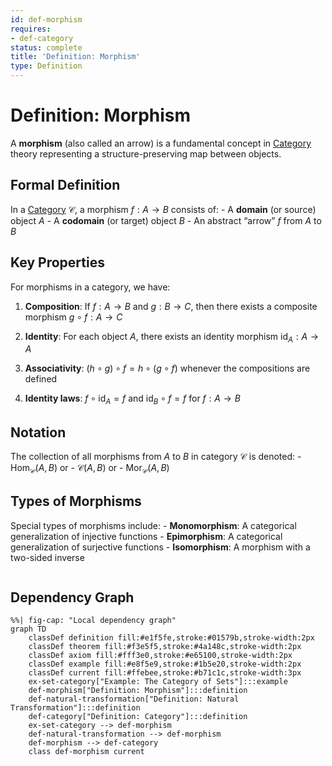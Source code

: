 ```yaml
---
id: def-morphism
requires:
- def-category
status: complete
title: 'Definition: Morphism'
type: Definition
---
```


# Definition: Morphism

A **morphism** (also called an arrow) is a fundamental concept in [Category](category-theory/def-category.qmd) theory representing a structure-preserving map between objects.

## Formal Definition

In a [Category](category-theory/def-category.qmd) $\mathcal{C}$, a morphism $f: A \to B$ consists of:
- A **domain** (or source) object $A$
- A **codomain** (or target) object $B$
- An abstract "arrow" $f$ from $A$ to $B$

## Key Properties

For morphisms in a category, we have:

1. **Composition**: If $f: A \to B$ and $g: B \to C$, then there exists a composite morphism $g \circ f: A \to C$

2. **Identity**: For each object $A$, there exists an identity morphism $\text{id}_A: A \to A$

3. **Associativity**: $(h \circ g) \circ f = h \circ (g \circ f)$ whenever the compositions are defined

4. **Identity laws**: $f \circ \text{id}_A = f$ and $\text{id}_B \circ f = f$ for $f: A \to B$

## Notation

The collection of all morphisms from $A$ to $B$ in category $\mathcal{C}$ is denoted:
- $\text{Hom}_{\mathcal{C}}(A, B)$ or
- $\mathcal{C}(A, B)$ or
- $\text{Mor}_{\mathcal{C}}(A, B)$

## Types of Morphisms

Special types of morphisms include:
- **Monomorphism**: A categorical generalization of injective functions
- **Epimorphism**: A categorical generalization of surjective functions
- **Isomorphism**: A morphism with a two-sided inverse

```mermaid
```

## Dependency Graph

```mermaid
%%| fig-cap: "Local dependency graph"
graph TD
    classDef definition fill:#e1f5fe,stroke:#01579b,stroke-width:2px
    classDef theorem fill:#f3e5f5,stroke:#4a148c,stroke-width:2px
    classDef axiom fill:#fff3e0,stroke:#e65100,stroke-width:2px
    classDef example fill:#e8f5e9,stroke:#1b5e20,stroke-width:2px
    classDef current fill:#ffebee,stroke:#b71c1c,stroke-width:3px
    ex-set-category["Example: The Category of Sets"]:::example
    def-morphism["Definition: Morphism"]:::definition
    def-natural-transformation["Definition: Natural Transformation"]:::definition
    def-category["Definition: Category"]:::definition
    ex-set-category --> def-morphism
    def-natural-transformation --> def-morphism
    def-morphism --> def-category
    class def-morphism current
```